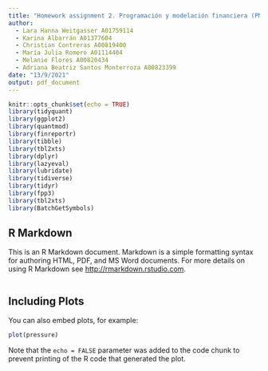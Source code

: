 ```yaml
---
title: "Homework assignment 2. Programación y modelación financiera (PMF)"
author: 
  - Lara Hanna Weitgasser A01759114
  - Karina Albarrán A01377604
  - Christian Contreras A00819400
  - María Julia Romero A01114404
  - Melanie Flores A00820434
  - Adriana Beatriz Santos Monterroza A00823399
date: "13/9/2021"
output: pdf_document
---
```


```r
knitr::opts_chunk$set(echo = TRUE)
library(tidyquant)
library(ggplot2)
library(quantmod)
library(finreportr)
library(tibble)
library(tbl2xts)
library(dplyr)
library(lazyeval)
library(lubridate)
library(tidiverse)
library(tidyr)
library(fpp3)
library(tbl2xts)
library(BatchGetSymbols)
```

## R Markdown

This is an R Markdown document. Markdown is a simple formatting syntax for authoring HTML, PDF, and MS Word documents. For more details on using R Markdown see <http://rmarkdown.rstudio.com>.


```r

```

## Including Plots

You can also embed plots, for example:

```r
plot(pressure)
```

Note that the `echo = FALSE` parameter was added to the code chunk to prevent printing of the R code that generated the plot.
